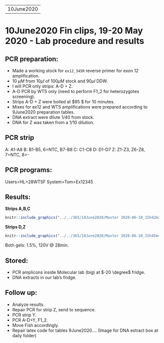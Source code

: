 ----------
10June2020
----------

# 10June2020 Fin clips, 19-20 May 2020 - Lab procedure and results

## PCR preparation:

* Made a working stock for `ex12_345R` reverse primer for exon 12 amplification.
* 10 $\mu M$ from $10 \mu l$ of $100 \mu M$ stock and $90 \mu l$ DDW.
* I will PCR only strips: A-D + Z.
* A-D PCR by WTS only (need to perform F1_2 for heterozygotes screening).
* Strips A-D + Z were boiled at $95 $ for 10 minutes.
* Mixes for ex12 and WTS amplifications were prepared according to 9June2020 preparation tables.
* DNA extract were dilute 1/40 from stock.
* DNA for Z was taken from a 1/10 dilution. 

## PCR strip 

A: A1-A8
B: B1-B5, 6=NTC, B7-B8
C: C1-C8
D: D1-D7
Z: Z1-Z3, Z6-Z8, 7=NTC, 8=-

## PCR programs:

Users>HL>28WTSF
System>Tom>Ex12345

## Results:

**Strips A,B,C**

```r
knitr::include_graphics("../../365/10June2020/Master 2020-06-10_15h42m20s.png")
```

**Strips D,Z**

```r
knitr::include_graphics("../../365/10June2020/Master 2020-06-10_15h45m46s.png")
```

Both gels: 1.5%, 120V @ 28min. 

## Stored:

* PCR amplicons inside Molecular lab (big) at $-20 \degree$ fridge.
* DNA extracts in our lab's fridge.

## Follow up:

* Analyze results.
* Repair PCR for strip Z, send to sequence. 
* PCR strip Y.
* PCR A-D+Y, F1_2.
* Move Fish accordingly.
* Repair latex code for tables 9June2020....
(Image for DNA extract box at daily folder)
<!-- Workflow, dynamic, notes, plans, schedules out of lab work (e.g. organizing this notebook) -->


\pagebreak{}{}

